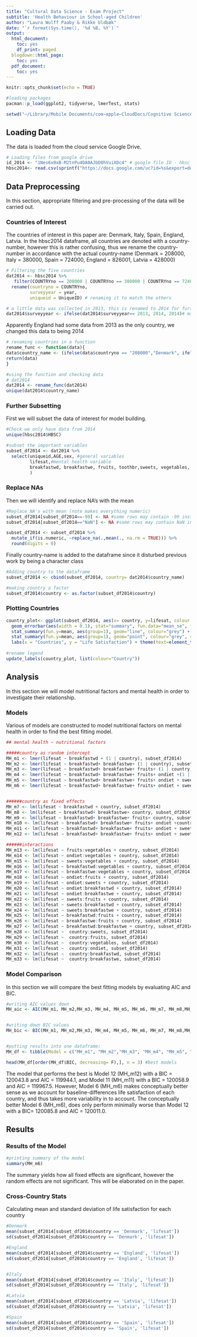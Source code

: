 ```yaml
---
title: "Cultural Data Science - Exam Project"
subtitle: 'Health Behaviour in School-aged Children'
author: "Laura Wulff Paaby & Rikke Uldbæk"
date: "`r format(Sys.time(), '%d %B, %Y')`"
output:
  html_document:
    toc: yes
    df_print: paged
  blogdown::html_page:
    toc: yes
  pdf_document:
    toc: yes
---
```


```r
knitr::opts_chunk$set(echo = TRUE)

#loading packages
pacman::p_load(ggplot2, tidyverse, lmerTest, stats)

setwd("~/Library/Mobile Documents/com~apple~CloudDocs/Cognitive Science/5th semester/CDS_EXAM/CultDat_EXAM")
```


## Loading Data

The data is loaded from the cloud service Google Drive. 
```r
# Loading files from google drive 
id_2014 <- "1Nes6x0xB-M2tnPu4DA0AJbD0hVuiXDc4" # google file ID - hbsc 2014
hbsc2014<- read.csv(sprintf("https://docs.google.com/uc?id=%s&export=download", id_2014)) # data hbsc 2014
```


## Data Preprocessing 
In this section, appropriate filtering and pre-processing of the data will be carried out. 


### Countries of Interest
The countries of interest in this paper are: Denmark, Italy, Spain, England, Latvia. In the hbsc2014 dataframe, all countries are denoted with a country-number, however this is rather confusing, thus we rename the country-number in accordance with the actual country-name (Denmark = 208000, Italy = 380000, Spain = 724000, England = 826001, Latvia = 428000)  

```r
# Filtering the five countries 
dat2014 <- hbsc2014 %>% 
   filter(COUNTRYno == 208000 | COUNTRYno == 380000 | COUNTRYno == 724000 | COUNTRYno == 826001 | COUNTRYno == 428000 ) %>% 
  rename(countryno = COUNTRYno,
         surveyyear = year,
         uniqueid = UniqueID) # renaming it to match the others 

# a little data was collected in 2013, this is renamed to 2014 for further analysis
dat2014$surveyyear <- ifelse(dat2014$surveyyear== 2013, 2014, 2014)# making all data from 2013 into 2014
```
Apparently England had some data from 2013 as the only country, we changed this data to being 2014


```r
# renaming countries in a function
rename_func <- function(data){
data$country_name <- (ifelse(data$countryno == "208000","Denmark", ifelse(data$countryno == "380000", "Italy", ifelse(data$countryno == "724000","Spain", ifelse(data$countryno == "826001","England", ifelse(data$countryno == "428000","Latvia", ifelse(data$countryno == "80400", "Ukraine", NA)))))))
return(data)                                                                
}

#using the function and checking data 
# dat2014
dat2014 <- rename_func(dat2014)
unique(dat2014$country_name)
```



### Further Subsetting
First we will subset the data of interest for model building.
```r
#Check we only have data from 2014
unique(hbsc2014$HBSC)

#subset the important variables 
subset_df2014 <- dat2014 %>% 
  select(uniqueid,AGE,sex, #general variables
         lifesat,#mental health variable
         breakfastwd, breakfastwe, fruits, toothbr,sweets, vegetables, ondiet# nutritional variables
         )

```


### Replace NAs
Then we will identify and replace NA's with the mean
```r
#Replace NA's with mean (note makes everything numeric)
subset_df2014[subset_df2014==-99] <- NA #some rows may contain -99 instead of NA (replace then)
subset_df2014[subset_df2014=="NaN"] <- NA #some rows may contain NaN instead of NA (replace then)

subset_df2014 <- subset_df2014 %>% 
  mutate_if(is.numeric, ~replace_na(.,mean(., na.rm = TRUE))) %>% 
  round(digits = 0)
```

Finally country-name is added to the dataframe since it disturbed previous work by being a character class
```r
#Adding country to the dataframe 
subset_df2014 <- cbind(subset_df2014, country= dat2014$country_name)

#making country a factor
subset_df2014$country <- as.factor(subset_df2014$country)
```


### Plotting Countries
```r
country_plot<- ggplot(subset_df2014, aes(x= country, y=lifesat, colour =country)) + geom_point(stat="summary", fun.y="mean") + 
  geom_errorbar(aes(width = 0.1), stat="summary", fun.data="mean_se", fun.args = list(mult = 10))+ggtitle("")+
  stat_summary(fun.y=mean, aes(group=1), geom="line", colour="grey") +
  stat_summary(fun.y=mean, aes(group=1), geom="point", colour="grey", size=1)+
  labs(x = "Countries", y = "Life Satisfaction") + theme(text=element_text(size=13, family="Georgia"))
  
#rename legend
update_labels(country_plot, list(colour="Country"))
```



## Analysis
In this section we will model nutritional factors and mental health in order to investigate their relationship.

### Models
Various of models are constructed to model nutritional factors on mental health in order to find the best fitting model.
```r
## mental health ~ nutritional factors

#####country as random intercept
MH_m1 <- lmer(lifesat ~ breakfastwd + (1 | country), subset_df2014)
MH_m2 <- lmer(lifesat ~ breakfastwd+ breakfastwe+ (1 | country), subset_df2014)
MH_m3 <- lmer(lifesat ~ breakfastwd+ breakfastwe+ fruits+ (1 | country), subset_df2014)
MH_m4 <- lmer(lifesat ~ breakfastwd+ breakfastwe+ fruits+ ondiet +(1 | country), subset_df2014)
MH_m5 <- lmer(lifesat ~ breakfastwd+ breakfastwe+ fruits+ ondiet + sweets + (1 | country), subset_df2014)
MH_m6 <- lmer(lifesat ~ breakfastwd+ breakfastwe+ fruits+ ondiet + sweets + vegetables + (1 | country), subset_df2014)


######country as fixed effects
MH_m7 <- lm(lifesat ~ breakfastwd + country, subset_df2014)
MH_m8 <- lm(lifesat ~ breakfastwd+ breakfastwe+ country, subset_df2014)
MH_m9 <- lm(lifesat ~ breakfastwd+ breakfastwe+ fruits+ country, subset_df2014)
MH_m10 <- lm(lifesat ~ breakfastwd+ breakfastwe+ fruits+ ondiet +country, subset_df2014)
MH_m11 <- lm(lifesat ~ breakfastwd+ breakfastwe+ fruits+ ondiet + sweets + country, subset_df2014)
MH_m12 <- lm(lifesat ~ breakfastwd+ breakfastwe+ fruits+ ondiet + sweets + vegetables + country, subset_df2014)

######interactions
MH_m13 <- lm(lifesat ~ fruits:vegetables + country, subset_df2014)
MH_m14 <- lm(lifesat ~ ondiet:vegetables + country, subset_df2014)
MH_m15 <- lm(lifesat ~ sweets:vegetables + country, subset_df2014)
MH_m16 <- lm(lifesat ~ breakfastwd:vegetables + country, subset_df2014)
MH_m17 <- lm(lifesat ~ breakfastwe:vegetables + country, subset_df2014)
MH_m18 <- lm(lifesat ~ ondiet:fruits + country, subset_df2014)
MH_m19 <- lm(lifesat ~ ondiet:sweets + country, subset_df2014)
MH_m20 <- lm(lifesat ~ ondiet:breakfastwd + country, subset_df2014)
MH_m21 <- lm(lifesat ~ ondiet:breakfastwe + country, subset_df2014)
MH_m22 <- lm(lifesat ~ sweets:fruits + country, subset_df2014)
MH_m23 <- lm(lifesat ~ sweets:breakfastwd + country, subset_df2014)
MH_m24 <- lm(lifesat ~ sweets:breakfastwe + country, subset_df2014)
MH_m25 <- lm(lifesat ~ breakfastwd:fruits + country, subset_df2014)
MH_m26 <- lm(lifesat ~ breakfastwe:fruits + country, subset_df2014)
MH_m27 <- lm(lifesat ~ breakfastwd:breakfastwe + country, subset_df2014)
MH_m28 <- lm(lifesat ~  country:sweets, subset_df2014)
MH_m29 <- lm(lifesat ~  country:fruits, subset_df2014)
MH_m30 <- lm(lifesat ~  country:vegetables, subset_df2014)
MH_m31 <- lm(lifesat ~  country:ondiet, subset_df2014)
MH_m32 <- lm(lifesat ~  country:breakfastwd, subset_df2014)
MH_m33 <- lm(lifesat ~  country:breakfastwe, subset_df2014)
```

### Model Comparison

In this section we will compare the best fitting models by evaluating AIC and BIC.
```r
#writing AIC values down
MH_aic <- AIC(MH_m1, MH_m2,MH_m3, MH_m4, MH_m5, MH_m6, MH_m7, MH_m8,MH_m9,MH_m10, MH_m11, MH_m12, MH_m13, MH_m14, MH_m15, MH_m16, MH_m17, MH_m18, MH_m19, MH_m20, MH_m21, MH_m22, MH_m23, MH_m24, MH_m25, MH_m26, MH_m27, MH_m28, MH_m29, MH_m30, MH_m31, MH_m32, MH_m33)


#writing down BIC values
MH_bic <- BIC(MH_m1, MH_m2,MH_m3, MH_m4, MH_m5, MH_m6, MH_m7, MH_m8,MH_m9,MH_m10, MH_m11, MH_m12, MH_m13, MH_m14, MH_m15, MH_m16, MH_m17, MH_m18, MH_m19, MH_m20, MH_m21, MH_m22, MH_m23, MH_m24, MH_m25, MH_m26, MH_m27, MH_m28, MH_m29, MH_m30, MH_m31, MH_m32, MH_m33)


#putting results into one dataframe:
MH_df <- tibble(Model = c("MH_m1", "MH_m2","MH_m3", "MH_m4", "MH_m5", "MH_m6", "MH_m7", "MH_m8","MH_m9","MH_m10", "MH_m11", "MH_m12", "MH_m13", "MH_m14", "MH_m15", "MH_m16", "MH_m17", "MH_m18", "MH_m19", "MH_m20", "MH_m21", "MH_m22", "MH_m23", "MH_m24", "MH_m25", "MH_m26", "MH_m27", "MH_m28", "MH_m29", "MH_m30", "MH_m31", "MH_m32", "MH_m33"), BIC=MH_bic$BIC, AIC=MH_aic$AIC)
```

```r
head(MH_df[order(MH_df$BIC, decreasing= F),], n = 3) #best models
```
The model that performs the best is Model 12 (MH_m12) with a BIC = 120043.8 and AIC = 119944.1, and Model 11 (MH_m11) with a BIC = 120058.9 and AIC = 119967.5. However, Model 6 (MH_m6) makes conceptually better sense as we account for baseline-differences life satisfaction of each country, and thus takes more variability in to account. The conceptually better Model 6 (MH_m6), does only perform minimally worse than Model 12 with a BIC= 120085.8 and AIC = 120011.0.


## Results

### Results of the Model

```r
#printing summary of the model
summary(MH_m6)
```
The summary yields how all fixed effects are significant, however the random effects are not significant. This will be elaborated on in the paper. 


### Cross-Country Stats

Calculating mean and standard deviation of life satisfaction for each country
```r
#Denmark 
mean(subset_df2014[subset_df2014$country == 'Denmark', 'lifesat'])
sd(subset_df2014[subset_df2014$country == 'Denmark', 'lifesat'])

#England
mean(subset_df2014[subset_df2014$country == 'England', 'lifesat'])
sd(subset_df2014[subset_df2014$country == 'England', 'lifesat'])


#Italy
mean(subset_df2014[subset_df2014$country == 'Italy', 'lifesat'])
sd(subset_df2014[subset_df2014$country == 'Italy', 'lifesat'])

#Latvia
mean(subset_df2014[subset_df2014$country == 'Latvia', 'lifesat'])
sd(subset_df2014[subset_df2014$country == 'Latvia', 'lifesat'])

#Spain
mean(subset_df2014[subset_df2014$country == 'Spain', 'lifesat'])
sd(subset_df2014[subset_df2014$country == 'Spain', 'lifesat'])
```



